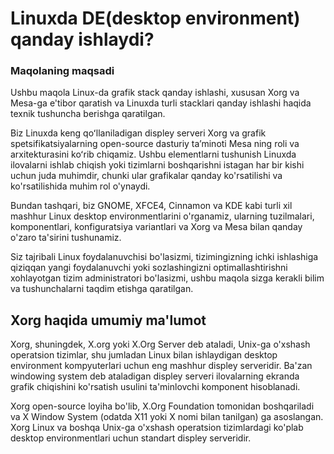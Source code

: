 
# Linuxda DE(desktop environment) qanday ishlaydi?

### Maqolaning maqsadi

Ushbu maqola Linux-da grafik stack qanday ishlashi, xususan Xorg va Mesa-ga e'tibor qaratish va Linuxda turli stacklari qanday ishlashi haqida texnik tushuncha berishga qaratilgan.

Biz Linuxda keng qoʻllaniladigan displey serveri Xorg va grafik spetsifikatsiyalarning open-source dasturiy taʼminoti Mesa ning roli va arxitekturasini koʻrib chiqamiz. Ushbu elementlarni tushunish Linuxda ilovalarni ishlab chiqish yoki tizimlarni boshqarishni istagan har bir kishi uchun juda muhimdir, chunki ular grafikalar qanday ko'rsatilishi va ko'rsatilishida muhim rol o'ynaydi.

Bundan tashqari, biz GNOME, XFCE4, Cinnamon va KDE kabi turli xil mashhur Linux desktop environmentlarini o'rganamiz, ularning tuzilmalari, komponentlari, konfiguratsiya variantlari va Xorg va Mesa bilan qanday o'zaro ta'sirini tushunamiz.

Siz tajribali Linux foydalanuvchisi bo'lasizmi, tizimingizning ichki ishlashiga qiziqqan yangi foydalanuvchi yoki sozlashingizni optimallashtirishni xohlayotgan tizim administratori bo'lasizmi, ushbu maqola sizga kerakli bilim va tushunchalarni taqdim etishga qaratilgan. 

## Xorg haqida umumiy ma'lumot

Xorg, shuningdek, X.org yoki X.Org Server deb ataladi, Unix-ga o'xshash operatsion tizimlar, shu jumladan Linux bilan ishlaydigan desktop environment kompyuterlari uchun eng mashhur displey serveridir. Ba'zan windowing system deb ataladigan displey serveri ilovalarning ekranda grafik chiqishini ko'rsatish usulini ta'minlovchi komponent hisoblanadi.

Xorg open-source loyiha bo'lib, X.Org Foundation tomonidan boshqariladi va X Window System (odatda X11 yoki X nomi bilan tanilgan) ga asoslangan. Xorg Linux va boshqa Unix-ga o'xshash operatsion tizimlardagi ko'plab desktop environmentlari uchun standart displey serveridir.